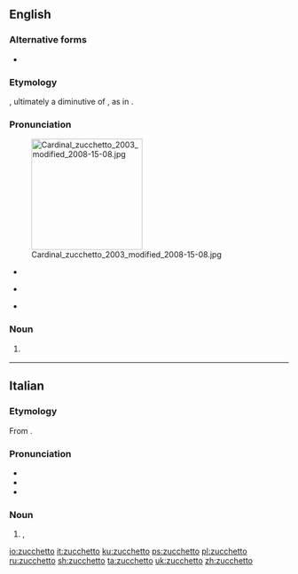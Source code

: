 ==English==
{{wikipedia}}

===Alternative forms===
* {{l|en|zuchetto}} {{qualifier|non-standard}}

===Etymology===
{{bor|en|it|zucchetto}}, ultimately a diminutive of {{m|it|zucca||gourd, squash}}, as in {{m|en|zucchini}}.

===Pronunciation===
[[File:Cardinal zucchetto 2003 modified 2008-15-08.jpg|right|200px]]
* {{a|UK}} {{IPA|/tsʊˈkɛtəʊ/|lang=en}}
* {{a|US}} {{IPA|/(t)sʊˈkɛtoʊ/|lang=en}}
* {{rhymes|ɛtəʊ|lang=en}}

===Noun===
{{en-noun}}

# {{def|A small [[skullcap]] worn by [[Roman Catholic]] [[clergy]]: the [[Pope]]'s is white, a [[cardinal]]'s red, a [[bishop]]'s purple, and a [[priest]]'s black.}}
#: {{syn|en|calotte}}

{{catlangcode|en|Headwear|Clerical vestments}}

----

==Italian==

===Etymology===
From {{suffix|it|zucca|gloss1=gourd, squash|etto|pos2=diminutive suffix}}.

===Pronunciation===
{{wikipedia|lang=it}}
* {{IPA|/tsukˈket.to/|/dzukˈket.to/|lang=it}}
* {{rhymes|etto|lang=it}}
* {{hyphenation|zuc|chét|to|lang=it}}

===Noun===
{{it-noun|m|zucchetti}}

# {{l|en|zucchetto}}, {{l|en|calotte}} {{gloss|small kullcap worn by Roman Catholic clergy}}

{{catlangcode|it|Headwear|Clerical vestments}}

[[io:zucchetto]]
[[it:zucchetto]]
[[ku:zucchetto]]
[[ps:zucchetto]]
[[pl:zucchetto]]
[[ru:zucchetto]]
[[sh:zucchetto]]
[[ta:zucchetto]]
[[uk:zucchetto]]
[[zh:zucchetto]]